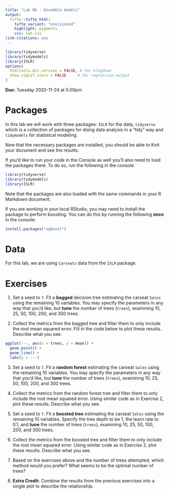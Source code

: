 ```yaml
---
title: "Lab 06 - Ensemble models"
output: 
  tufte::tufte_html:
    tufte_variant: "envisioned"
    highlight: pygments
    css: lab.css
link-citations: yes
---
```


```r
library(tidyverse)
library(tidymodels)
library(ISLR)
options(
  htmltools.dir.version = FALSE, # for blogdown
  show.signif.stars = FALSE     # for regression output
)
```

**Due:** Tuesday 2020-11-24 at 5:00pm


# Packages

In this lab we will work with three packages: `ISLR` for the data, `tidyverse` which is a collection of packages for doing data analysis in a "tidy" way and `tidymodels` for statistical modeling.

Now that the necessary packages are installed, you should be able to Knit your document and see the results.

If you'd like to run your code in the Console as well you'll also need to load the packages there. To do so, run the following in the console. 

```r
library(tidyverse) 
library(tidymodels)
library(ISLR)
```

Note that the packages are also loaded with the same commands in your R Markdown document. 

If you are working in your local RStudio, you may need to install the package to perform boosting. You can do this by running the following **once** in the console:

```r
install.packages("xgboost")
```

# Data

For this lab, we are using `Carseats` data from the `ISLR` package.

# Exercises


1. Set a seed to `7`. Fit a **bagged** decision tree estimating the carseat `Sales` using the remaining 10 variables. You may specify the parameters in any way that you'd like, but **tune** the number of trees (`trees`), examining 10, 25, 50, 100, 200, and 300 trees.

2. Collect the metrics from the bagged tree and filter them to only include the root mean squared error. Fill in the code below to plot these results. Describe what you see.


```r
ggplot(---, aes(x = trees, y = mean)) + 
  geom_point() + 
  geom_line() + 
  labs(y = ---)
```


3. Set a seed to `7`. Fit a **random forest** estimating the carseat `Sales` using the remaining 10 variables. You may specify the parameters in any way that you'd like, but **tune** the number of trees (`trees`), examining 10, 25, 50, 100, 200, and 300 trees.

4. Collect the metrics from the random forest tree and filter them to only include the root mean squared error. Using similar code as in Exercise 2, plot these results. Describe what you see.

5. Set a seed to `7`. Fit a **boosted tree** estimating the carseat `Sales` using the remaining 10 variables. Specify the tree depth to be 1, the learn rate to 0.1, and **tune** the number of trees (`trees`), examining 10, 25, 50, 100, 200, and 300 trees.

6. Collect the metrics from the boosted tree and filter them to only include the root mean squared error. Using similar code as in Exercise 2, plot these results. Describe what you see.

7. Based on the exercises above and the number of trees attempted, which method would you prefer? What seems to be the optimal number of trees?

8. **Extra Credit:** Combine the results from the previous exercises into a single plot to describe the relationship.
